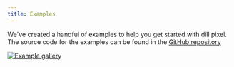 ```yaml
---
title: Examples
---
```



We've created a handful of examples to help you get started with dill pixel.
The source code for the examples can be found in the [GitHub repository](https://github.com/relishinc/dill-pixel/tree/main/packages/examples)

[![Example gallery](../../../assets/screenshots/examples.png)](https://dillpixel.io/examples)

<CardGrid>
  <LinkCard
    title="Example Gallery"
    description="Demonstrating a wide range of features and concepts"
    href="https://dillpixel.io/examples"
  />
  <LinkCard
    title="Source Code"
    description="Available in the GitHub repository"
    href="https://github.com/relishinc/dill-pixel/tree/main/packages/examples"
  />
</CardGrid>
